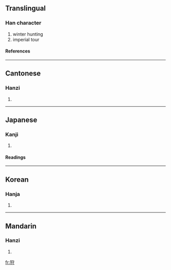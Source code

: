 ==Translingual==
===Han character===
{{Han char|rn=94|rad=犬|as=06|sn=9|four=4324<sub>2</sub>|canj=大竹十木戈 (KHJDI)}}
# winter hunting
# imperial tour
====References====
{{Han ref|kx=0711.040|dkj=20390|dj=1123.040|hdz=21346.050|uh=72E9|ud=29417|bh=ACBC|bd=44220}}

----
==Cantonese==
===Hanzi===
{{yue-hanzi|jyut=|y=sau3}}
# {{defn|Cantonese}}

----
==Japanese==
===Kanji===
{{ja-kanji|grade=|rs=犬06}}
# {{defn|Japanese}} 
====Readings====
{{ja-readings|on=[[しゅ]] (shu), [[しゅう]] (shū)|kun=[[かる]] (karu), [[かり]] (kari)}}

----
==Korean==
===Hanja===
{{ko-hanja|hangeul=수|eumhun=|rv=su|mr=su|y=swu}}
# {{defn|Korean}}

----
==Mandarin==
===Hanzi===
{{cmn-hanzi|pin=[[shòu]] (shou4)|wg=shou<sup>4</sup>}}
# {{defn|Mandarin}}

[[fr:狩]]